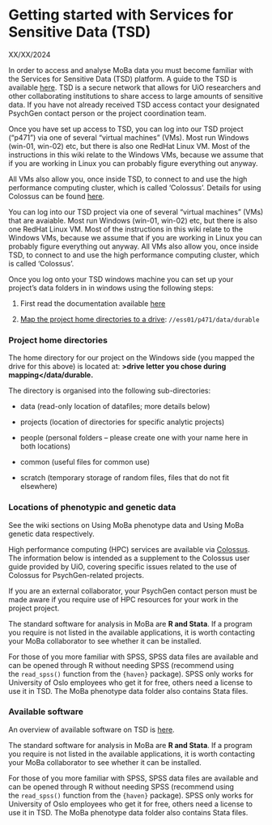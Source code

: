 # Getting started with Services for Sensitive Data (TSD)

XX/XX/2024

In order to access and analyse MoBa data you must become familiar with the Services for Sensitive Data (TSD) platform. A guide to the TSD is available [here](https://www.uio.no/english/services/it/research/sensitive-data/help/). TSD is a secure network that allows for UiO researchers and other collaborating institutions to share access to large amounts of sensitive data. If you have not already received TSD access contact your designated PsychGen contact person or the project coordination team.

Once you have set up access to TSD, you can log into our TSD project ("p471") via one of several "virtual machines" (VMs). Most run Windows (win-01, win-02) etc, but there is also one RedHat Linux VM. Most of the instructions in this wiki relate to the Windows VMs, because we assume that if you are working in Linux you can probably figure everything out anyway.

All VMs also allow you, once inside TSD, to connect to and use the high performance computing cluster, which is called ‘Colossus’. Details for using Colossus can be found [here](tsd_3).

You can log into our TSD project via one of several "virtual machines" (VMs) that are avaiable. Most run Windows (win-01, win-02) etc, but there is also one RedHat Linux VM. Most of the instructions in this wiki relate to the Windows VMs, because we assume that if you are working in Linux you can probably figure everything out anyway. All VMs also allow you, once inside TSD, to connect to and use the high performance computing cluster, which is called ‘Colossus’.

Once you log onto your TSD windows machine you can set up your project’s data folders in in windows using the following steps:

1.  First read the documentation available [here](https://www.uio.no/english/services/it/research/sensitive-data/use-tsd/directories-files/shortcuts/index.html)

2.  [Map the project home directories to a drive](https://www.uio.no/english/services/it/research/sensitive-data/help/windows-shortcuts.html): `//ess01/p471/data/durable`

### **Project home directories**

The home directory for our project on the Windows side (you mapped the drive for this above) is located at: **\>drive letter you chose during mapping\</data/durable.**

The directory is organised into the following sub-directories:

-   data (read-only location of datafiles; more details below)

-   projects (location of directories for specific analytic projects)

-   people (personal folders – please create one with your name here in both locations)

-   common (useful files for common use)

-   scratch (temporary storage of random files, files that do not fit elsewhere)

### **Locations of phenotypic and genetic data**

See the wiki sections on Using MoBa phenotype data and Using MoBa genetic data respectively.

High performance computing (HPC) services are available via [Colossus](https://www.uio.no/english/services/it/research/sensitive-data/help/hpc/colossus-userguide.html). The information below is intended as a supplement to the Colossus user guide provided by UiO, covering specific issues related to the use of Colossus for PsychGen-related projects.

If you are an external collaborator, your PsychGen contact person must be made aware if you require use of HPC resources for your work in the project project.

The standard software for analysis in MoBa are **R and Stata**. If a program you require is not listed in the available applications, it is worth contacting your MoBa collaborator to see whether it can be installed.

For those of you more familiar with SPSS, SPSS data files are available and can be opened through R without needing SPSS (recommend using the `read_spss()` function from the `{haven}` package). SPSS only works for University of Oslo employees who get it for free, others need a license to use it in TSD. The MoBa phenotype data folder also contains Stata files.

### Available software 

An overview of available software on TSD is [here](https://www.uio.no/english/services/it/research/sensitive-data/use-tsd/software/).

The standard software for analysis in MoBa are **R and Stata**. If a program you require is not listed in the available applications, it is worth contacting your MoBa collaborator to see whether it can be installed.

For those of you more familiar with SPSS, SPSS data files are available and can be opened through R without needing SPSS (recommend using the `read_spss()` function from the `{haven}` package). SPSS only works for University of Oslo employees who get it for free, others need a license to use it in TSD. The MoBa phenotype data folder also contains Stata files.

